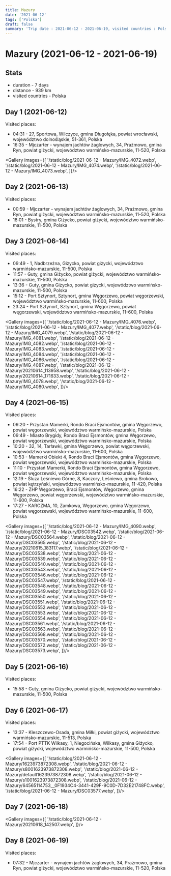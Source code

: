 ```yaml
---
title: Mazury
date: '2021-06-12'
tags: ['Polska']
draft: false
summary: 'Trip date : 2021-06-12 - 2021-06-19, visited countries : Polska, distance : 939'
---
```


# Mazury (2021-06-12 - 2021-06-19)
## Stats
- duration - 7 days
- distance - 939 km
- visited countries - Polska

## Day 1 (2021-06-12)
Visited places:
- 04:31 - 27, Sportowa, Wilczyce, gmina Długołęka, powiat wrocławski, województwo dolnośląskie, 51-361, Polska
- 16:35 - Mjczarter - wynajem jachtów żaglowych, 34, Prażmowo, gmina Ryn, powiat giżycki, województwo warmińsko-mazurskie, 11-520, Polska

<Gallery images={[
	'/static/blog/2021-06-12 - Mazury/IMG_4072.webp',
	'/static/blog/2021-06-12 - Mazury/IMG_4074.webp',
	'/static/blog/2021-06-12 - Mazury/IMG_4073.webp',
	]}/>

## Day 2 (2021-06-13)
Visited places:
- 00:59 - Mjczarter - wynajem jachtów żaglowych, 34, Prażmowo, gmina Ryn, powiat giżycki, województwo warmińsko-mazurskie, 11-520, Polska
- 18:01 - Bystry, gmina Giżycko, powiat giżycki, województwo warmińsko-mazurskie, 11-500, Polska

## Day 3 (2021-06-14)
Visited places:
- 09:49 - 1, Nadbrzeżna, Giżycko, powiat giżycki, województwo warmińsko-mazurskie, 11-500, Polska
- 11:57 - Guty, gmina Giżycko, powiat giżycki, województwo warmińsko-mazurskie, 11-500, Polska
- 13:36 - Guty, gmina Giżycko, powiat giżycki, województwo warmińsko-mazurskie, 11-500, Polska
- 15:12 - Port Sztynort, Sztynort, gmina Węgorzewo, powiat węgorzewski, województwo warmińsko-mazurskie, 11-600, Polska
- 23:24 - Port Sztynort, Sztynort, gmina Węgorzewo, powiat węgorzewski, województwo warmińsko-mazurskie, 11-600, Polska

<Gallery images={[
	'/static/blog/2021-06-12 - Mazury/IMG_4076.webp',
	'/static/blog/2021-06-12 - Mazury/IMG_4077.webp',
	'/static/blog/2021-06-12 - Mazury/IMG_4079.webp',
	'/static/blog/2021-06-12 - Mazury/IMG_4081.webp',
	'/static/blog/2021-06-12 - Mazury/IMG_4082.webp',
	'/static/blog/2021-06-12 - Mazury/IMG_4083.webp',
	'/static/blog/2021-06-12 - Mazury/IMG_4084.webp',
	'/static/blog/2021-06-12 - Mazury/IMG_4086.webp',
	'/static/blog/2021-06-12 - Mazury/IMG_4087.webp',
	'/static/blog/2021-06-12 - Mazury/20210614_113958.webp',
	'/static/blog/2021-06-12 - Mazury/20210614_171633.webp',
	'/static/blog/2021-06-12 - Mazury/IMG_4078.webp',
	'/static/blog/2021-06-12 - Mazury/IMG_4080.webp',
	]}/>

## Day 4 (2021-06-15)
Visited places:
- 09:20 - Przystań Mamerki, Rondo Braci Ejsmontów, gmina Węgorzewo, powiat węgorzewski, województwo warmińsko-mazurskie, Polska
- 09:49 - Miasto Brygidy, Rondo Braci Ejsmontów, gmina Węgorzewo, powiat węgorzewski, województwo warmińsko-mazurskie, Polska
- 10:20 - 32, 14, Tarławki, gmina Węgorzewo, powiat węgorzewski, województwo warmińsko-mazurskie, 11-600, Polska
- 10:53 - Mamerki Obiekt 4, Rondo Braci Ejsmontów, gmina Węgorzewo, powiat węgorzewski, województwo warmińsko-mazurskie, Polska
- 11:10 - Przystań Mamerki, Rondo Braci Ejsmontów, gmina Węgorzewo, powiat węgorzewski, województwo warmińsko-mazurskie, Polska
- 12:19 - Śluza Leśniewo Górne, 8, Kaczory, Leśniewo, gmina Srokowo, powiat kętrzyński, województwo warmińsko-mazurskie, 11-420, Polska
- 16:22 - ZHP Węgorzewo, Braci Ejsmontów, Węgorzewo, gmina Węgorzewo, powiat węgorzewski, województwo warmińsko-mazurskie, 11-600, Polska
- 17:27 - KARCZMA, 10, Zamkowa, Węgorzewo, gmina Węgorzewo, powiat węgorzewski, województwo warmińsko-mazurskie, 11-600, Polska

<Gallery images={[
	'/static/blog/2021-06-12 - Mazury/IMG_4090.webp',
	'/static/blog/2021-06-12 - Mazury/DSC03542.webp',
	'/static/blog/2021-06-12 - Mazury/DSC03564.webp',
	'/static/blog/2021-06-12 - Mazury/DSC03565.webp',
	'/static/blog/2021-06-12 - Mazury/20210615_183117.webp',
	'/static/blog/2021-06-12 - Mazury/DSC03538.webp',
	'/static/blog/2021-06-12 - Mazury/DSC03539.webp',
	'/static/blog/2021-06-12 - Mazury/DSC03540.webp',
	'/static/blog/2021-06-12 - Mazury/DSC03543.webp',
	'/static/blog/2021-06-12 - Mazury/DSC03546.webp',
	'/static/blog/2021-06-12 - Mazury/DSC03547.webp',
	'/static/blog/2021-06-12 - Mazury/DSC03548.webp',
	'/static/blog/2021-06-12 - Mazury/DSC03549.webp',
	'/static/blog/2021-06-12 - Mazury/DSC03550.webp',
	'/static/blog/2021-06-12 - Mazury/DSC03551.webp',
	'/static/blog/2021-06-12 - Mazury/DSC03552.webp',
	'/static/blog/2021-06-12 - Mazury/DSC03553.webp',
	'/static/blog/2021-06-12 - Mazury/DSC03554.webp',
	'/static/blog/2021-06-12 - Mazury/DSC03561.webp',
	'/static/blog/2021-06-12 - Mazury/DSC03563.webp',
	'/static/blog/2021-06-12 - Mazury/DSC03568.webp',
	'/static/blog/2021-06-12 - Mazury/DSC03570.webp',
	'/static/blog/2021-06-12 - Mazury/DSC03572.webp',
	'/static/blog/2021-06-12 - Mazury/DSC03573.webp',
	]}/>

## Day 5 (2021-06-16)
Visited places:
- 15:58 - Guty, gmina Giżycko, powiat giżycki, województwo warmińsko-mazurskie, 11-500, Polska

## Day 6 (2021-06-17)
Visited places:
- 13:37 - Kleszczewo-Osada, gmina Miłki, powiat giżycki, województwo warmińsko-mazurskie, 11-513, Polska
- 17:54 - Port PTTK Wilkasy, 1, Niegocińska, Wilkasy, gmina Giżycko, powiat giżycki, województwo warmińsko-mazurskie, 11-500, Polska

<Gallery images={[
	'/static/blog/2021-06-12 - Mazury/1623973872308.webp',
	'/static/blog/2021-06-12 - Mazury/s8001623973872308.webp',
	'/static/blog/2021-06-12 - Mazury/default1623973872308.webp',
	'/static/blog/2021-06-12 - Mazury/s1001623973872308.webp',
	'/static/blog/2021-06-12 - Mazury/64565114753__0F1934C4-3441-429F-9C0D-7D32E21748FC.webp',
	'/static/blog/2021-06-12 - Mazury/DSC03577.webp',
	]}/>

## Day 7 (2021-06-18)

<Gallery images={[
	'/static/blog/2021-06-12 - Mazury/20210618_142507.webp',
	]}/>

## Day 8 (2021-06-19)
Visited places:
- 07:32 - Mjczarter - wynajem jachtów żaglowych, 34, Prażmowo, gmina Ryn, powiat giżycki, województwo warmińsko-mazurskie, 11-520, Polska

